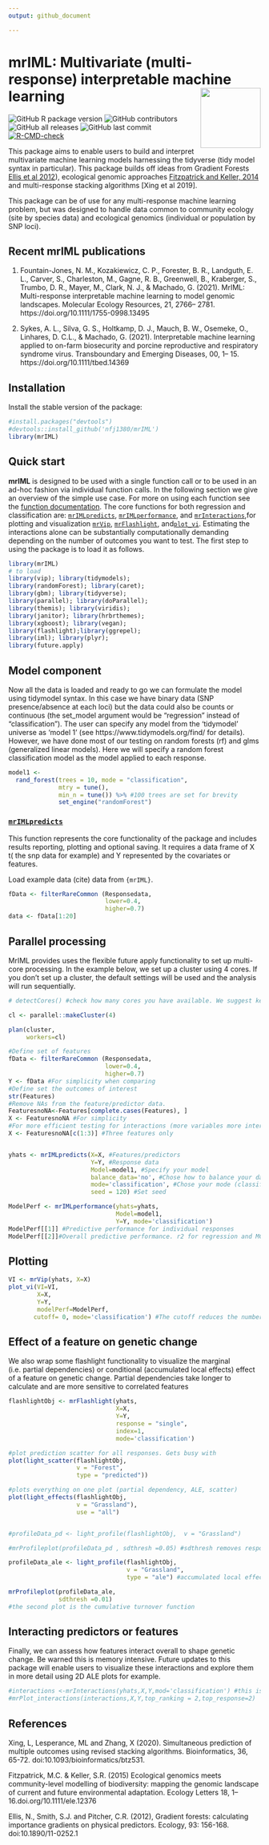 ```yaml
---
output: github_document

---
```


<!-- README.md is generated from README.Rmd. Please edit that file -->


# mrIML: Multivariate (multi-response) interpretable machine learning <a href='https://nfj1380.github.io/mrIML/index.html'><img src="man/figures/logo.png" align="right" height="120"/></a>


<!-- badges: start -->
![GitHub R package version](https://img.shields.io/github/r-package/v/nfj1380/mrIML?logo=github&logoColor=%2300ff37&style=flat-square)
![GitHub contributors](https://img.shields.io/github/contributors/nfj1380/mrIML?style=flat-square)
![GitHub all releases](https://img.shields.io/github/downloads/nfj1380/mriml/total?style=flat-square)
![GitHub last commit](https://img.shields.io/github/last-commit/nfj1380/mrIML?style=flat-square)
[![R-CMD-check](https://github.com/nfj1380/mrIML/workflows/R-CMD-check/badge.svg)](https://github.com/nfj1380/mrIML/actions)
<!-- badges: end -->


This package aims to enable users to build and interpret multivariate machine learning models harnessing the tidyverse (tidy model syntax in particular). This package builds off ideas from Gradient Forests [Ellis et al 2012](https://esajournals-onlinelibrary-wiley-com.prox.lib.ncsu.edu/doi/full/10.1890/11-0252.1)), ecological genomic approaches [Fitzpatrick and Keller, 2014](https://onlinelibrary.wiley.com/doi/abs/10.1111/ele.12376) and multi-response stacking algorithms [Xing et al 2019].

This package can be of use for any multi-response machine learning problem, but was designed to handle data common to community ecology (site by species data) and ecological genomics (individual or population by SNP loci).

## Recent mrIML publications
1. Fountain-Jones, N. M., Kozakiewicz, C. P., Forester, B. R., Landguth, E. L., Carver, S., Charleston, M., Gagne, R. B., Greenwell, B., Kraberger, S., Trumbo, D. R., Mayer, M., Clark, N. J., & Machado, G. (2021). MrIML: Multi-response interpretable machine learning to model genomic landscapes. Molecular Ecology Resources, 21, 2766– 2781. https://doi.org/10.1111/1755-0998.13495

2. Sykes, A. L., Silva, G. S., Holtkamp, D. J., Mauch, B. W., Osemeke, O., Linhares, D. C.L., & Machado, G. (2021). Interpretable machine learning applied to on-farm biosecurity and porcine reproductive and respiratory syndrome virus. Transboundary and Emerging Diseases, 00, 1– 15. https://doi.org/10.1111/tbed.14369



## Installation 

Install the stable version of the package:

```r
#install.packages("devtools")
#devtools::install_github('nfj1380/mrIML')
library(mrIML)
```

## Quick start

**mrIML** is designed to be used with a single function call or to be used in an ad-hoc fashion via individual function calls. In the following section we give an overview of the simple use case. For more on using each function see the [function documentation](https://nfj1380.github.io/mrIML/reference/index.html). The core functions for both regression and classification are: [`mrIMLpredicts`](https://nfj1380.github.io/mrIML/reference/mrIMLpredicts.html),
[`mrIMLperformance`](https://nfj1380.github.io/mrIML/reference/mrIMLperformance.html), and 
[`mrInteractions`](https://nfj1380.github.io/mrIML/reference/mrInteractions.html),for plotting and visualization
[`mrVip`](https://nfj1380.github.io/mrIML/reference/mrVip.html), [`mrFlashlight`](https://nfj1380.github.io/mrIML/reference/mrFlashlight.html), and[`plot_vi`](https://nfj1380.github.io/mrIML/reference/plot_vi.html). Estimating the interactions
alone can be substantially computationally demanding depending on the number
of outcomes you want to test. The first step to using the package is to load it as follows.

```r
library(mrIML)
# to load
library(vip); library(tidymodels);
library(randomForest); library(caret);
library(gbm); library(tidyverse);
library(parallel); library(doParallel);
library(themis); library(viridis);
library(janitor); library(hrbrthemes);
library(xgboost); library(vegan);
library(flashlight);library(ggrepel);
library(iml); library(plyr);
library(future.apply)
```


## Model component
Now all the data is loaded and ready to go we can formulate the model using tidymodel syntax. In this case we have binary data (SNP presence/absence at each loci) but the data could also be counts or continuous (the set_model argument would be "regression" instead of "classification"). The user can specify any model from the 'tidymodel' universe as 'model 1' (see https://www.tidymodels.org/find/ for details). However, we have done most of our testing on random forests (rf) and glms (generalized linear models). Here we will specify a random forest classification model as the model applied to each response.


```r
model1 <- 
  rand_forest(trees = 10, mode = "classification", 
              mtry = tune(), 
              min_n = tune()) %>% #100 trees are set for brevity
              set_engine("randomForest")

```
 
### [`mrIMLpredicts`](https://nfj1380.github.io/mrIML/reference/mrIMLpredicts.html)

This function represents the core functionality of the package and
includes results reporting, plotting and optional saving.  It requires a
data frame of X t( the snp data for example) and Y represented by the covariates or features.

Load example data (cite) data from `{mrIML}`.

``` r
fData <- filterRareCommon (Responsedata,
                           lower=0.4,
                           higher=0.7) 
data <- fData[1:20]
```


## Parallel processing

MrIML provides uses the flexible future apply functionality to set up multi-core processing. In the example below, we set up a cluster using 4 cores. If you don't set up a cluster, the default settings will be used and the analysis will run sequentially.

```r
# detectCores() #check how many cores you have available. We suggest keeping one core free for internet browsing etc.

cl <- parallel::makeCluster(4)

plan(cluster,
     workers=cl)

```

``` r
#Define set of features
fData <- filterRareCommon (Responsedata,
                           lower=0.4,
                           higher=0.7) 
Y <- fData #For simplicity when comparing
#Define set the outcomes of interest
str(Features) 
#Remove NAs from the feature/predictor data.
FeaturesnoNA<-Features[complete.cases(Features), ]
X <- FeaturesnoNA #For simplicity
#For more efficient testing for interactions (more variables more interacting pairs)
X <- FeaturesnoNA[c(1:3)] #Three features only


yhats <- mrIMLpredicts(X=X, #Features/predictors 
                       Y=Y, #Response data
                       Model=model1, #Specify your model
                       balance_data='no', #Chose how to balance your data 
                       mode='classification', #Chose your mode (classification versus regression)
                       seed = 120) #Set seed

ModelPerf <- mrIMLperformance(yhats=yhats,
                              Model=model1,
                              Y=Y, mode='classification')
ModelPerf[[1]] #Predictive performance for individual responses 
ModelPerf[[2]]#Overall predictive performance. r2 for regression and MCC for classification
```


## Plotting
```r
VI <- mrVip(yhats, X=X) 
plot_vi(VI=VI,
        X=X,
        Y=Y,
        modelPerf=ModelPerf, 
       cutoff= 0, mode='classification') #The cutoff reduces the number of individual models printed in the second plot. 
```

## Effect of a feature on genetic change

We also wrap some flashlight functionality to visualize the marginal (i.e. partial dependencies) or conditional (accumulated local effects) effect of a feature on genetic change. Partial dependencies take longer to calculate and are more sensitive to correlated features


```r
flashlightObj <- mrFlashlight(yhats,
                              X=X,
                              Y=Y,
                              response = "single",
                              index=1,
                              mode='classification')

#plot prediction scatter for all responses. Gets busy with 
plot(light_scatter(flashlightObj,
                   v = "Forest",
                   type = "predicted"))

#plots everything on one plot (partial dependency, ALE, scatter)
plot(light_effects(flashlightObj,
                   v = "Grassland"),
                   use = "all")


#profileData_pd <- light_profile(flashlightObj,  v = "Grassland")

#mrProfileplot(profileData_pd , sdthresh =0.05) #sdthresh removes responses from the first plot that do not vary with the feature

profileData_ale <- light_profile(flashlightObj,
                                 v = "Grassland",
                                 type = "ale") #accumulated local effects

mrProfileplot(profileData_ale,
              sdthresh =0.01)
#the second plot is the cumulative turnover function

```


## Interacting predictors or features

Finally, we can assess how features interact overall to shape genetic change. Be warned this is memory intensive. Future updates to this package will enable users to visualize these interactions and explore them in more detail using 2D ALE plots for example.

```r
#interactions <-mrInteractions(yhats,X,Y,mod='classification') #this is computationally intensive so multicores are needed. If stopped prematurely - have to reload things
#mrPlot_interactions(interactions,X,Y,top_ranking = 2,top_response=2)
```


## References
Xing, L, Lesperance, ML and Zhang, X (2020). Simultaneous prediction of multiple outcomes using revised stacking algorithms. Bioinformatics, 36, 65-72. doi:10.1093/bioinformatics/btz531.

Fitzpatrick, M.C. & Keller, S.R. (2015) Ecological genomics meets community-level modelling of biodiversity: mapping the genomic landscape of current and future environmental adaptation. Ecology Letters 18, 1–16.doi.org/10.1111/ele.12376

Ellis, N., Smith, S.J. and Pitcher, C.R. (2012), Gradient forests: calculating importance gradients on physical predictors. Ecology, 93: 156-168. doi:10.1890/11-0252.1

